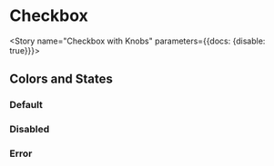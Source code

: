 

<Meta component={Checkbox} title="Components/Molecules/Form Controls/Checkbox"/>

# Checkbox
<Description of={Checkbox} />
<ArgsTable of={Checkbox}/>

<Story name="Checkbox with Knobs" parameters={{docs: {disable: true}}}>
  <form id="formKnobs">
    <Checkbox
      checked={boolean('checked', false )}
      className={text('className', '')}
      disabled={boolean('disabled', false)}
      errorMsg={text('errorMsg', '')}
      formId={text('formId', 'formKnobs')}
      handleClick={action('`Checkbox with Knobs` onClick event triggered.')}
      label={text('label', 'Accept Terms and Conditions')}
      name={text('name', 'termsAndConditions')}
      value={text('value', 'accepted')}
    />
  </form>
</Story>

## Colors and States

### Default
<Canvas>
  <Story name="Default">
    <Checkbox
      label="I am standard checkbox"
      name="default"
      value={true}
    />
  </Story>
</Canvas>

### Disabled
<Canvas>
  <Story name="Disabled">
    <Checkbox
      label="I am a disabled checkbox"
      name="disabled"
      value={true}
    />
  </Story>
</Canvas>

### Error
<Canvas>
  <Story name="Error">
    <Checkbox
      errorMsg="There is an error message."
      label="This is a checkbox with an error"
      name="error"
      value={true}
    />
  </Story>
</Canvas>
